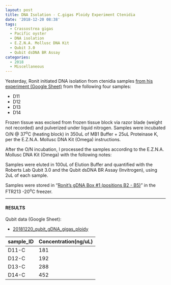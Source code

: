 ```yaml
---
layout: post
title: DNA Isolation - C.gigas Ploidy Experiment Ctenidia
date: '2018-12-20 08:38'
tags:
  - Crassostrea gigas
  - Pacific oyster
  - DNA isolation
  - E.Z.N.A. Mollusc DNA Kit
  - Qubit 3.0
  - Qubit dsDNA BR Assay
categories:
  - 2018
  - Miscellaneous
---
```

Yesterday, Ronit initiated DNA isolation from ctenidia samples [from his experiment (Google Sheet)](https://docs.google.com/spreadsheets/d/17mv8gMbmaldggA8Zf0RwBeNF_O4faY8dJFg31XO63K4/edit?usp=sharing) from the following four samples:

- D11
- D12
- D13
- D14

Frozen tissue was excised from frozen tissue block via razor blade (weight not recorded) and pulverized under liquid nitrogen. Samples were incubated O/N @ 37<sup>o</sup>C (heating block) in 350uL of MB1 Buffer + 25uL Proteinase K, per the E.Z.N.A. Mollusc DNA Kit (Omega) instructions.

After the O/N incubation, I processed the samples according to the E.Z.N.A. Mollusc DNA Kit (Omega) with the following notes:



Samples were eluted in 100uL of Elution Buffer and quantified with the Roberts Lab Qubit 3.0 and the Qubit dsDNA BR Assay (Invitrogen), using 2uL of each sample.

Samples were stored in "[Ronit's gDNA Box #1 (positions B2 - B5)](https://docs.google.com/spreadsheets/d/1Gp91BJ5g2W6c4r8UhGVc2UhQGdCHju72aZswpR-Qxpc/edit?usp=sharing)"  in the FTR213 -20<sup>o</sup>C freezer.

---

#### RESULTS

Qubit data (Google Sheet):

- [20181220_qubit_gDNA_gigas_ploidy](https://docs.google.com/spreadsheets/d/1KFkA9hL217watfnJoC3DNq9R9OPm7n_Az3vRG8WLWdY/edit?usp=sharing)



| sample_ID | Concentration(ng/uL) |
|-----------|----------------------|
| D11-C     | 181                  |
| D12-C     | 192                  |
| D13-C     | 288                  |
| D14-C     | 452                  |
